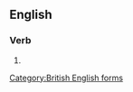 ==English==

===Verb===
{{en-verb}}

# {{alt form|en|pluralize}}

[[Category:British English forms]]